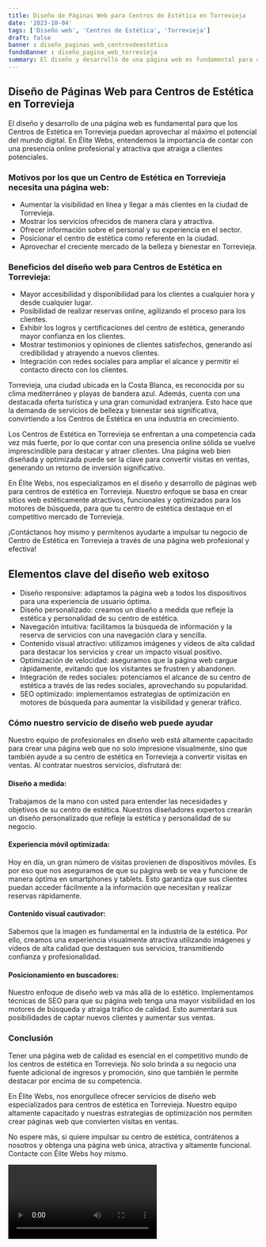 ```yaml
---
title: Diseño de Páginas Web para Centros de Estética en Torrevieja
date: '2023-10-04'
tags: ['Diseño web', 'Centros de Estética', 'Torrevieja']
draft: false
banner : diseño_paginas_web_centrosdeestética
fondoBanner : diseño_pagina_web_torrevieja
summary: El diseño y desarrollo de una página web es fundamental para que los Centros de Estética en Torrevieja puedan aprovechar al máximo el potencial del mundo digital. En Élite Webs, entendemos la importancia de contar con una presencia online profesional y atractiva que atraiga a clientes potenciales.
---
```


## Diseño de Páginas Web para Centros de Estética en Torrevieja

El diseño y desarrollo de una página web es fundamental para que los Centros de Estética en Torrevieja puedan aprovechar al máximo el potencial del mundo digital. En Élite Webs, entendemos la importancia de contar con una presencia online profesional y atractiva que atraiga a clientes potenciales.

### Motivos por los que un Centro de Estética en Torrevieja necesita una página web:

- Aumentar la visibilidad en línea y llegar a más clientes en la ciudad de Torrevieja.
- Mostrar los servicios ofrecidos de manera clara y atractiva.
- Ofrecer información sobre el personal y su experiencia en el sector.
- Posicionar el centro de estética como referente en la ciudad.
- Aprovechar el creciente mercado de la belleza y bienestar en Torrevieja.

### Beneficios del diseño web para Centros de Estética en Torrevieja:

- Mayor accesibilidad y disponibilidad para los clientes a cualquier hora y desde cualquier lugar.
- Posibilidad de realizar reservas online, agilizando el proceso para los clientes.
- Exhibir los logros y certificaciones del centro de estética, generando mayor confianza en los clientes.
- Mostrar testimonios y opiniones de clientes satisfechos, generando así credibilidad y atrayendo a nuevos clientes.
- Integración con redes sociales para ampliar el alcance y permitir el contacto directo con los clientes.

Torrevieja, una ciudad ubicada en la Costa Blanca, es reconocida por su clima mediterráneo y playas de bandera azul. Además, cuenta con una destacada oferta turística y una gran comunidad extranjera. Esto hace que la demanda de servicios de belleza y bienestar sea significativa, convirtiendo a los Centros de Estética en una industria en crecimiento.

Los Centros de Estética en Torrevieja se enfrentan a una competencia cada vez más fuerte, por lo que contar con una presencia online sólida se vuelve imprescindible para destacar y atraer clientes. Una página web bien diseñada y optimizada puede ser la clave para convertir visitas en ventas, generando un retorno de inversión significativo.

En Élite Webs, nos especializamos en el diseño y desarrollo de páginas web para centros de estética en Torrevieja. Nuestro enfoque se basa en crear sitios web estéticamente atractivos, funcionales y optimizados para los motores de búsqueda, para que tu centro de estética destaque en el competitivo mercado de Torrevieja.

¡Contáctanos hoy mismo y permítenos ayudarte a impulsar tu negocio de Centro de Estética en Torrevieja a través de una página web profesional y efectiva!

<GifSeo />

<Cta />

## Elementos clave del diseño web exitoso

- Diseño responsive: adaptamos la página web a todos los dispositivos para una experiencia de usuario óptima.
- Diseño personalizado: creamos un diseño a medida que refleje la estética y personalidad de su centro de estética.
- Navegación intuitiva: facilitamos la búsqueda de información y la reserva de servicios con una navegación clara y sencilla.
- Contenido visual atractivo: utilizamos imágenes y videos de alta calidad para destacar los servicios y crear un impacto visual positivo.
- Optimización de velocidad: aseguramos que la página web cargue rápidamente, evitando que los visitantes se frustren y abandonen.
- Integración de redes sociales: potenciamos el alcance de su centro de estética a través de las redes sociales, aprovechando su popularidad.
- SEO optimizado: implementamos estrategias de optimización en motores de búsqueda para aumentar la visibilidad y generar tráfico.

### Cómo nuestro servicio de diseño web puede ayudar

Nuestro equipo de profesionales en diseño web está altamente capacitado para crear una página web que no solo impresione visualmente, sino que también ayude a su centro de estética en Torrevieja a convertir visitas en ventas. Al contratar nuestros servicios, disfrutará de:

#### Diseño a medida:

Trabajamos de la mano con usted para entender las necesidades y objetivos de su centro de estética. Nuestros diseñadores expertos crearán un diseño personalizado que refleje la estética y personalidad de su negocio.

#### Experiencia móvil optimizada:

Hoy en día, un gran número de visitas provienen de dispositivos móviles. Es por eso que nos aseguramos de que su página web se vea y funcione de manera óptima en smartphones y tablets. Esto garantiza que sus clientes puedan acceder fácilmente a la información que necesitan y realizar reservas rápidamente.

#### Contenido visual cautivador:

Sabemos que la imagen es fundamental en la industria de la estética. Por ello, creamos una experiencia visualmente atractiva utilizando imágenes y videos de alta calidad que destaquen sus servicios, transmitiendo confianza y profesionalidad.

#### Posicionamiento en buscadores:

Nuestro enfoque de diseño web va más allá de lo estético. Implementamos técnicas de SEO para que su página web tenga una mayor visibilidad en los motores de búsqueda y atraiga tráfico de calidad. Esto aumentará sus posibilidades de captar nuevos clientes y aumentar sus ventas.

### Conclusión

Tener una página web de calidad es esencial en el competitivo mundo de los centros de estética en Torrevieja. No solo brinda a su negocio una fuente adicional de ingresos y promoción, sino que también le permite destacar por encima de su competencia.

En Élite Webs, nos enorgullece ofrecer servicios de diseño web especializados para centros de estética en Torrevieja. Nuestro equipo altamente capacitado y nuestras estrategias de optimización nos permiten crear páginas web que convierten visitas en ventas.

No espere más, si quiere impulsar su centro de estética, contrátenos a nosotros y obtenga una página web única, atractiva y altamente funcional. Contacte con Élite Webs hoy mismo.

<Video />

<CtaBot job='Centros de Estética' city='Torrevieja'/>

<Gmaps query='Torrevieja+españa+maps' />